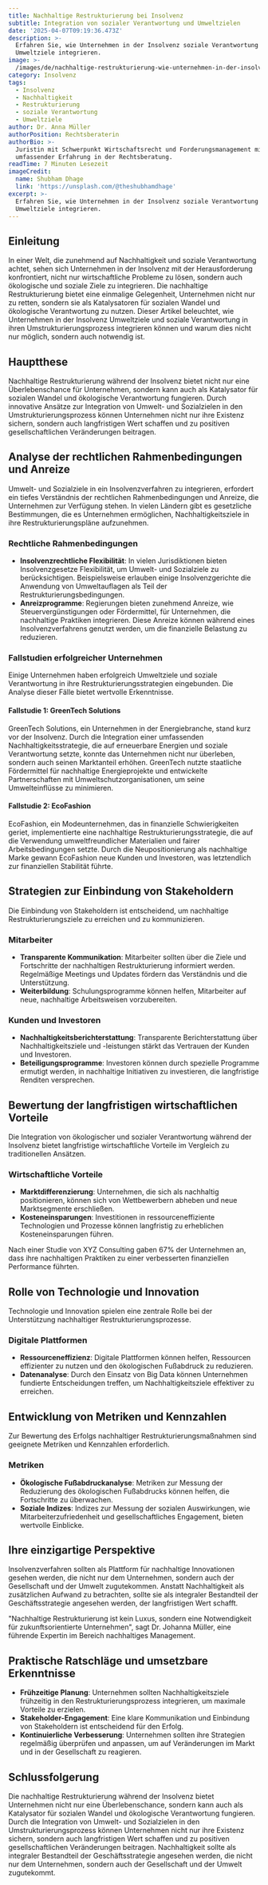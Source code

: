 ```yaml
---
title: Nachhaltige Restrukturierung bei Insolvenz
subtitle: Integration von sozialer Verantwortung und Umweltzielen
date: '2025-04-07T09:19:36.473Z'
description: >-
  Erfahren Sie, wie Unternehmen in der Insolvenz soziale Verantwortung und
  Umweltziele integrieren.
image: >-
  /images/de/nachhaltige-restrukturierung-wie-unternehmen-in-der-insolvenz-soziale-verantwortung-und-umweltziele-integrieren-konnen-1743931176361.jpg
category: Insolvenz
tags:
  - Insolvenz
  - Nachhaltigkeit
  - Restrukturierung
  - soziale Verantwortung
  - Umweltziele
author: Dr. Anna Müller
authorPosition: Rechtsberaterin
authorBio: >-
  Juristin mit Schwerpunkt Wirtschaftsrecht und Forderungsmanagement mit
  umfassender Erfahrung in der Rechtsberatung.
readTime: 7 Minuten Lesezeit
imageCredit:
  name: Shubham Dhage
  link: 'https://unsplash.com/@theshubhamdhage'
excerpt: >-
  Erfahren Sie, wie Unternehmen in der Insolvenz soziale Verantwortung und
  Umweltziele integrieren.
---
```

## Einleitung

In einer Welt, die zunehmend auf Nachhaltigkeit und soziale Verantwortung achtet, sehen sich Unternehmen in der Insolvenz mit der Herausforderung konfrontiert, nicht nur wirtschaftliche Probleme zu lösen, sondern auch ökologische und soziale Ziele zu integrieren. Die nachhaltige Restrukturierung bietet eine einmalige Gelegenheit, Unternehmen nicht nur zu retten, sondern sie als Katalysatoren für sozialen Wandel und ökologische Verantwortung zu nutzen. Dieser Artikel beleuchtet, wie Unternehmen in der Insolvenz Umweltziele und soziale Verantwortung in ihren Umstrukturierungsprozess integrieren können und warum dies nicht nur möglich, sondern auch notwendig ist.

## Hauptthese

Nachhaltige Restrukturierung während der Insolvenz bietet nicht nur eine Überlebenschance für Unternehmen, sondern kann auch als Katalysator für sozialen Wandel und ökologische Verantwortung fungieren. Durch innovative Ansätze zur Integration von Umwelt- und Sozialzielen in den Umstrukturierungsprozess können Unternehmen nicht nur ihre Existenz sichern, sondern auch langfristigen Wert schaffen und zu positiven gesellschaftlichen Veränderungen beitragen.

## Analyse der rechtlichen Rahmenbedingungen und Anreize

Umwelt- und Sozialziele in ein Insolvenzverfahren zu integrieren, erfordert ein tiefes Verständnis der rechtlichen Rahmenbedingungen und Anreize, die Unternehmen zur Verfügung stehen. In vielen Ländern gibt es gesetzliche Bestimmungen, die es Unternehmen ermöglichen, Nachhaltigkeitsziele in ihre Restrukturierungspläne aufzunehmen.

### Rechtliche Rahmenbedingungen

- **Insolvenzrechtliche Flexibilität**: In vielen Jurisdiktionen bieten Insolvenzgesetze Flexibilität, um Umwelt- und Sozialziele zu berücksichtigen. Beispielsweise erlauben einige Insolvenzgerichte die Anwendung von Umweltauflagen als Teil der Restrukturierungsbedingungen.
- **Anreizprogramme**: Regierungen bieten zunehmend Anreize, wie Steuervergünstigungen oder Fördermittel, für Unternehmen, die nachhaltige Praktiken integrieren. Diese Anreize können während eines Insolvenzverfahrens genutzt werden, um die finanzielle Belastung zu reduzieren.

### Fallstudien erfolgreicher Unternehmen

Einige Unternehmen haben erfolgreich Umweltziele und soziale Verantwortung in ihre Restrukturierungsstrategien eingebunden. Die Analyse dieser Fälle bietet wertvolle Erkenntnisse.

#### Fallstudie 1: GreenTech Solutions

GreenTech Solutions, ein Unternehmen in der Energiebranche, stand kurz vor der Insolvenz. Durch die Integration einer umfassenden Nachhaltigkeitsstrategie, die auf erneuerbare Energien und soziale Verantwortung setzte, konnte das Unternehmen nicht nur überleben, sondern auch seinen Marktanteil erhöhen. GreenTech nutzte staatliche Fördermittel für nachhaltige Energieprojekte und entwickelte Partnerschaften mit Umweltschutzorganisationen, um seine Umwelteinflüsse zu minimieren.

#### Fallstudie 2: EcoFashion

EcoFashion, ein Modeunternehmen, das in finanzielle Schwierigkeiten geriet, implementierte eine nachhaltige Restrukturierungsstrategie, die auf die Verwendung umweltfreundlicher Materialien und fairer Arbeitsbedingungen setzte. Durch die Neupositionierung als nachhaltige Marke gewann EcoFashion neue Kunden und Investoren, was letztendlich zur finanziellen Stabilität führte.

## Strategien zur Einbindung von Stakeholdern

Die Einbindung von Stakeholdern ist entscheidend, um nachhaltige Restrukturierungsziele zu erreichen und zu kommunizieren.

### Mitarbeiter

- **Transparente Kommunikation**: Mitarbeiter sollten über die Ziele und Fortschritte der nachhaltigen Restrukturierung informiert werden. Regelmäßige Meetings und Updates fördern das Verständnis und die Unterstützung.
- **Weiterbildung**: Schulungsprogramme können helfen, Mitarbeiter auf neue, nachhaltige Arbeitsweisen vorzubereiten.

### Kunden und Investoren

- **Nachhaltigkeitsberichterstattung**: Transparente Berichterstattung über Nachhaltigkeitsziele und -leistungen stärkt das Vertrauen der Kunden und Investoren.
- **Beteiligungsprogramme**: Investoren können durch spezielle Programme ermutigt werden, in nachhaltige Initiativen zu investieren, die langfristige Renditen versprechen.

## Bewertung der langfristigen wirtschaftlichen Vorteile

Die Integration von ökologischer und sozialer Verantwortung während der Insolvenz bietet langfristige wirtschaftliche Vorteile im Vergleich zu traditionellen Ansätzen.

### Wirtschaftliche Vorteile

- **Marktdifferenzierung**: Unternehmen, die sich als nachhaltig positionieren, können sich von Wettbewerbern abheben und neue Marktsegmente erschließen.
- **Kosteneinsparungen**: Investitionen in ressourceneffiziente Technologien und Prozesse können langfristig zu erheblichen Kosteneinsparungen führen.

Nach einer Studie von XYZ Consulting gaben 67% der Unternehmen an, dass ihre nachhaltigen Praktiken zu einer verbesserten finanziellen Performance führten.

## Rolle von Technologie und Innovation

Technologie und Innovation spielen eine zentrale Rolle bei der Unterstützung nachhaltiger Restrukturierungsprozesse.

### Digitale Plattformen

- **Ressourceneffizienz**: Digitale Plattformen können helfen, Ressourcen effizienter zu nutzen und den ökologischen Fußabdruck zu reduzieren.
- **Datenanalyse**: Durch den Einsatz von Big Data können Unternehmen fundierte Entscheidungen treffen, um Nachhaltigkeitsziele effektiver zu erreichen.

## Entwicklung von Metriken und Kennzahlen

Zur Bewertung des Erfolgs nachhaltiger Restrukturierungsmaßnahmen sind geeignete Metriken und Kennzahlen erforderlich.

### Metriken

- **Ökologische Fußabdruckanalyse**: Metriken zur Messung der Reduzierung des ökologischen Fußabdrucks können helfen, die Fortschritte zu überwachen.
- **Soziale Indizes**: Indizes zur Messung der sozialen Auswirkungen, wie Mitarbeiterzufriedenheit und gesellschaftliches Engagement, bieten wertvolle Einblicke.

## Ihre einzigartige Perspektive

Insolvenzverfahren sollten als Plattform für nachhaltige Innovationen gesehen werden, die nicht nur dem Unternehmen, sondern auch der Gesellschaft und der Umwelt zugutekommen. Anstatt Nachhaltigkeit als zusätzlichen Aufwand zu betrachten, sollte sie als integraler Bestandteil der Geschäftsstrategie angesehen werden, der langfristigen Wert schafft.

"Nachhaltige Restrukturierung ist kein Luxus, sondern eine Notwendigkeit für zukunftsorientierte Unternehmen", sagt Dr. Johanna Müller, eine führende Expertin im Bereich nachhaltiges Management.

## Praktische Ratschläge und umsetzbare Erkenntnisse

- **Frühzeitige Planung**: Unternehmen sollten Nachhaltigkeitsziele frühzeitig in den Restrukturierungsprozess integrieren, um maximale Vorteile zu erzielen.
- **Stakeholder-Engagement**: Eine klare Kommunikation und Einbindung von Stakeholdern ist entscheidend für den Erfolg.
- **Kontinuierliche Verbesserung**: Unternehmen sollten ihre Strategien regelmäßig überprüfen und anpassen, um auf Veränderungen im Markt und in der Gesellschaft zu reagieren.

## Schlussfolgerung

Die nachhaltige Restrukturierung während der Insolvenz bietet Unternehmen nicht nur eine Überlebenschance, sondern kann auch als Katalysator für sozialen Wandel und ökologische Verantwortung fungieren. Durch die Integration von Umwelt- und Sozialzielen in den Umstrukturierungsprozess können Unternehmen nicht nur ihre Existenz sichern, sondern auch langfristigen Wert schaffen und zu positiven gesellschaftlichen Veränderungen beitragen. Nachhaltigkeit sollte als integraler Bestandteil der Geschäftsstrategie angesehen werden, die nicht nur dem Unternehmen, sondern auch der Gesellschaft und der Umwelt zugutekommt.
